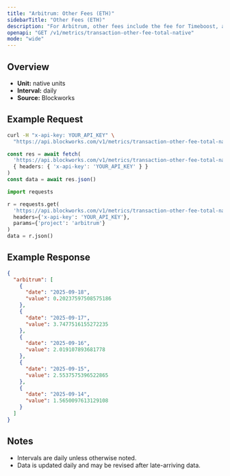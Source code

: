 ```yaml
---
title: "Arbitrum: Other Fees (ETH)"
sidebarTitle: "Other Fees (ETH)"
description: "For Arbitrum, other fees include the fee for Timeboost, an priroty auction for access to transactions with no delay compared to 200ms delay for the chain's sequencer"
openapi: "GET /v1/metrics/transaction-other-fee-total-native"
mode: "wide"
---
```


## Overview

- **Unit:** native units
- **Interval:** daily
- **Source:** Blockworks

## Example Request

<CodeGroup>

```bash cURL
curl -H "x-api-key: YOUR_API_KEY" \
  "https://api.blockworks.com/v1/metrics/transaction-other-fee-total-native?project=arbitrum"
```

```typescript TypeScript
const res = await fetch(
  'https://api.blockworks.com/v1/metrics/transaction-other-fee-total-native?project=arbitrum',
  { headers: { 'x-api-key': 'YOUR_API_KEY' } }
)
const data = await res.json()
```

```python Python
import requests

r = requests.get(
  'https://api.blockworks.com/v1/metrics/transaction-other-fee-total-native',
  headers={'x-api-key': 'YOUR_API_KEY'},
  params={'project': 'arbitrum'}
)
data = r.json()
```

</CodeGroup>

## Example Response

```json
{
  "arbitrum": [
    {
      "date": "2025-09-18",
      "value": 0.20237597508575186
    },
    {
      "date": "2025-09-17",
      "value": 3.7477516155272235
    },
    {
      "date": "2025-09-16",
      "value": 2.019107893681778
    },
    {
      "date": "2025-09-15",
      "value": 2.5537575396522865
    },
    {
      "date": "2025-09-14",
      "value": 1.5650097613129108
    }
  ]
}
```

## Notes
- Intervals are daily unless otherwise noted.
- Data is updated daily and may be revised after late-arriving data.